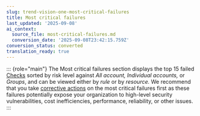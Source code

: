 ```yaml
---
slug: trend-vision-one-most-critical-failures
title: Most critical failures
last_updated: '2025-09-08'
ai_context:
  source_file: most-critical-failures.md
  conversion_date: '2025-09-08T23:42:15.759Z'
conversion_status: converted
translation_ready: true
---
```


::: {role="main"}
The Most critical failures section displays the top 15 failed [Checks](model-check.mdx) sorted by risk level against *All account,* *Individual accounts,* or *Groups*, and can be viewed either by *rule* or by *resource.* We recommend that you take [corrective actions](failed-check-resolution.mdx) on the most critical failures first as these failures potentially expose your organization to high-level security vulnerabilities, cost inefficiencies, performance, reliability, or other issues.
:::
